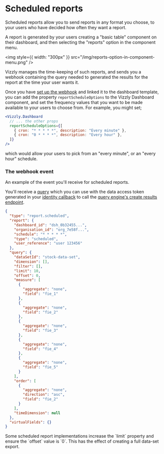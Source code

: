 
# Scheduled reports

Scheduled reports allow you to send reports in any format you choose, to your users
who have decided how often they want a report.

A report is generated by your users creating a "basic table" component on their dashboard,
and then selecting the "reports" option in the component menu.

<img
  style={{ width: "300px" }}
  src="/img/reports-option-in-component-menu.png"
/>

Vizzly manages the time-keeping of such reports, and sends you a webhook
containing the query needed to generated the results for the report at the time your user wants it.

Once you have [set up the webhook](./get-started) and linked it to the dashboard template, you
can add the property `reportScheduleOptions` to the Vizzly Dashboard component, and set the
frequency values that you want to be made available to your users to choose from. For example,
you might set;

```jsx
<Vizzly.Dashboard
  // ... the other props
  reportScheduleOptions={[
    { cron: "* * * * *", description: "Every minute" },
    { cron: "0 * * * *", description: "Every hour" },
  ]}
/>
```

which would allow your users to pick from an "every minute", or an "every hour" schedule.

### The webhook event

An example of the event you'll receive for scheduled reports.

You'll receive a [query](/concepts/query) which you can use with the data access token generated
in your [identity callback](/dashboard/callbacks/identity) to call the [query engine's create results endpoint](/query-engines/self-hosted/api/create-results).

```json
{
  "type": "report.scheduled",
  "report": {
    "dashboard_id": "dsh_0b32455...",
    "organisation_id": "org_7e58f...",
    "schedule": "* * * * *",
    "type": "scheduled",
    "user_reference": "user 123456"
  },
  "query": {
    "dataSetId": "stock-data-set",
    "dimension": [],
    "filter": [],
    "limit": 10,
    "offset": 0,
    "measure": [
      {
        "aggregate": "none",
        "field": "fie_1"
      },
      {
        "aggregate": "none",
        "field": "fie_2"
      },
      {
        "aggregate": "none",
        "field": "fie_3"
      },
      {
        "aggregate": "none",
        "field": "fie_4"
      },
      {
        "aggregate": "none",
        "field": "fie_5"
      }
    ],
    "order": [
      {
        "aggregate": "none",
        "direction": "asc",
        "field": "fie_2"
      }
    ],
    "timeDimension": null
  },
  "virtualFields": {}
}
```

<Callout emoji="💡">
  Some scheduled report implementations increase the `limit` property and ensure
  the `offset` value is `0`. This has the effect of creating a full data-set
  export.
</Callout>

